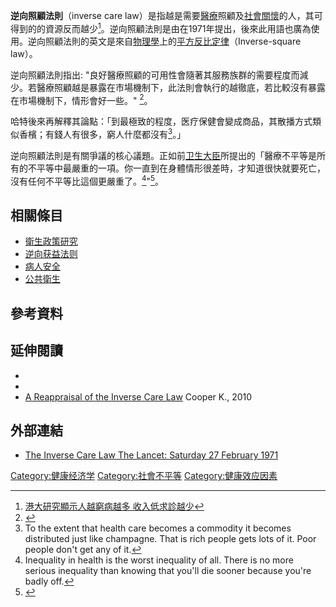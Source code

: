 '''逆向照顧法則'''（inverse care law）是指越是需要[[醫療|醫療]]照顧及[[社會工作|社會關懷]]的人，其可得到的的資源反而越少<ref>[http://dailynews.sina.com/bg/chn/chnpolitics/chinanews/20130106/00174126092.html 港大研究顯示人越窮病越多 收入低求診越少]</ref>。逆向照顧法則是由{{le|朱立安·哈特|Julian Tudor Hart}}在1971年提出，後來此用語也廣為使用。逆向照顧法則的英文是來自[[物理學|物理學]]上的[[平方反比定律|平方反比定律]]（Inverse-square law）。

逆向照顧法則指出:
"良好醫療照顧的可用性會隨著其服務族群的需要程度而減少。若醫療照顧越是暴露在市場機制下，此法則會執行的越徹底，若比較沒有暴露在市場機制下，情形會好一些。" <ref>{{cite web|last1=Hart|first1=Julian Tudor|title=The Inverse Care Law|url=http://www.sochealth.co.uk/resources/public-health-and-wellbeing/poverty-and-inequality/the-inverse-care-law/|website=Socialist Health Association|accessdate=1 April 2015|date=27 April 1971}}</ref>。

哈特後來再解釋其論點：「到最極致的程度，医疗保健會變成商品，其散播方式類似香檳；有錢人有很多，窮人什麼都沒有<ref>To the extent that health care becomes a commodity it becomes distributed just like champagne. That is rich people gets lots of it. Poor people don't get any of it.</ref>。」

逆向照顧法則是有關{{le|醫療平等|health equality|醫療不平等}}爭議的核心議題。正如前[[卫生大臣|卫生大臣]]{{le|弗蘭克·多布森|Frank Dobson}}所提出的「醫療不平等是所有的不平等中最嚴重的一項。你一直到在身體情形很差時，才知道很快就要死亡，沒有任何不平等比這個更嚴重了。<ref>Inequality in health is the worst inequality of all. There is no more serious inequality than knowing that you'll die sooner because you're badly off.</ref>"<ref>{{cite news|title=GOVT TAKES ACTION TO REDUCE HEALTH INEQUALITIES|url=http://www.lgcplus.com/govt-takes-action-to-reduce-health-inequalities/1494985.article|accessdate=21 December 2013|newspaper=Local Government Chronicle|date=12 August 1997}}</ref>。

== 相關條目 ==
* [[衛生政策研究|衛生政策研究]]
* [[逆向获益法则|逆向获益法则]]
* [[病人安全|病人安全]]
* [[公共衛生|公共衛生]]

==參考資料==
{{reflist}}

==延伸閱讀==
*{{Cite journal | last1 = Tudor Hart | first1 = J. | doi = 10.1016/S0140-6736(71)92410-X | title = The Inverse Care Law | journal = The Lancet | volume = 297 | pages = 405–412 | year = 1971 | pmid =  | pmc = }}
*{{Cite journal | last1 = Watt | first1 = G. | doi = 10.1016/S0140-6736(02)09466-7 | title = The inverse care law today | journal = The Lancet | volume = 360 | pages = 252-254| year = 2002 | pmid =  | pmc = }}
* [http://www.sochealth.co.uk/public-health-and-wellbeing/poverty-and-inequality/the-inverse-care-law/a-reappraisal-of-the-inverse-care-law/ A Reappraisal of the Inverse Care Law] Cooper K., 2010

==外部連結==
*[http://www.sochealth.co.uk/public-health-and-wellbeing/poverty-and-inequality/the-inverse-care-law/ The Inverse Care Law  The Lancet:  Saturday 27 February 1971] {{Wayback|url=http://www.sochealth.co.uk/public-health-and-wellbeing/poverty-and-inequality/the-inverse-care-law/ |date=20120622145610 }}

[[Category:健康经济学|Category:健康经济学]]
[[Category:社會不平等|Category:社會不平等]]
[[Category:健康效应因素|Category:健康效应因素]]